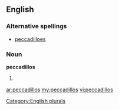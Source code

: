 ==English==

===Alternative spellings===
* [[peccadilloes]]

===Noun===
'''peccadillos'''

# {{plural of|[[peccadillo]]}}

[[Category:English plurals]]

[[ar:peccadillos]]
[[my:peccadillos]]
[[vi:peccadillos]]
